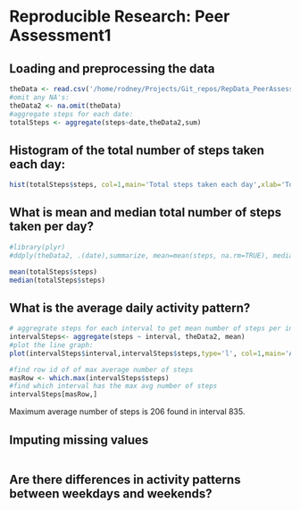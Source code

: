 # Reproducible Research: Peer Assessment1

## Loading and preprocessing the data
```r
theData <- read.csv('/home/rodney/Projects/Git_repos/RepData_PeerAssessment1/activity.csv', stringsAsFactors=FALSE, header=TRUE)
#omit any NA's:
theData2 <- na.omit(theData)
#aggregate steps for each date:
totalSteps <- aggregate(steps~date,theData2,sum)
```

## Histogram of the total number of steps taken each day:
```r
hist(totalSteps$steps, col=1,main='Total steps taken each day',xlab='Total steps')
```

## What is mean and median total number of steps taken per day?
```r
#library(plyr)
#ddply(theData2, .(date),summarize, mean=mean(steps, na.rm=TRUE), median=median(steps, na.rm=T))

mean(totalSteps$steps)
median(totalSteps$steps)
```

## What is the average daily activity pattern?
```r
# aggregrate steps for each interval to get mean number of steps per interval
intervalSteps<- aggregate(steps ~ interval, theData2, mean)
#plot the line graph:
plot(intervalSteps$interval,intervalSteps$steps,type='l', col=1,main='Average number of steps for all days',xlab='Interval',ylab='Average number of steps')

#find row id of of max average number of steps
masRow <- which.max(intervalSteps$steps)
#find which interval has the max avg number of steps
intervalSteps[masRow,]
```
Maximum average number of steps is 206 found in interval 835.

## Imputing missing values
```r

```

## Are there differences in activity patterns between weekdays and weekends?
```r

```

